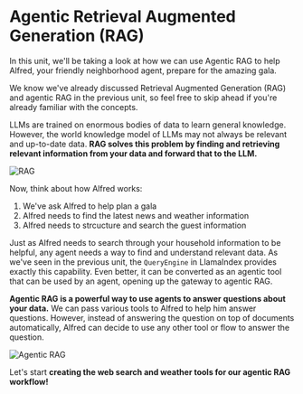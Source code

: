# Agentic Retrieval Augmented Generation (RAG)

In this unit, we'll be taking a look at how we can use Agentic RAG to help Alfred, your friendly neighborhood agent, prepare for the amazing gala.

<Tip>We know we've already discussed Retrieval Augmented Generation (RAG) and agentic RAG in the previous unit, so feel free to skip ahead if you're already familiar with the concepts.</Tip>

LLMs are trained on enormous bodies of data to learn general knowledge.
However, the world knowledge model of LLMs may not always be relevant and up-to-date data.
**RAG solves this problem by finding and retrieving relevant information from your data and forward that to the LLM.**

![RAG](https://huggingface.co/datasets/agents-course/course-images/resolve/main/en/unit2/rag.png)

Now, think about how Alfred works:

1. We've ask Alfred to help plan a gala
2. Alfred needs to find the latest news and weather information
3. Alfred needs to strcucture and search the guest information

Just as Alfred needs to search through your household information to be helpful, any agent needs a way to find and understand relevant data.
As we've seen in the previous unit, the `QueryEngine` in LlamaIndex provides exactly this capability.
Even better, it can be converted as an agentic tool that can be used by an agent, opening up the gateway to agentic RAG.

**Agentic RAG is a powerful way to use agents to answer questions about your data.** We can pass various tools to Alfred to help him answer questions.
However, instead of answering the question on top of documents automatically, Alfred can decide to use any other tool or flow to answer the question.

![Agentic RAG](https://huggingface.co/datasets/agents-course/course-images/resolve/main/en/unit2/agentic-rag.png)

Let's start **creating the web search and weather tools for our agentic RAG workflow!**
